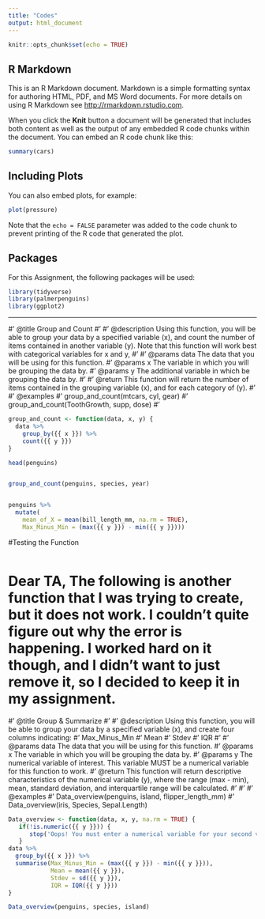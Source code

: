 ```yaml
---
title: "Codes"
output: html_document
---
```


```r
knitr::opts_chunk$set(echo = TRUE)
```

## R Markdown

This is an R Markdown document. Markdown is a simple formatting syntax for authoring HTML, PDF, and MS Word documents. For more details on using R Markdown see <http://rmarkdown.rstudio.com>.

When you click the **Knit** button a document will be generated that includes both content as well as the output of any embedded R code chunks within the document. You can embed an R code chunk like this:

```r
summary(cars)
```

## Including Plots

You can also embed plots, for example:

```r
plot(pressure)
```

Note that the `echo = FALSE` parameter was added to the code chunk to prevent printing of the R code that generated the plot.

## Packages
For this Assignment, the following packages will be used:
```r
library(tidyverse)
library(palmerpenguins)
library(ggplot2)
```
***

#' @title Group and Count
#'
#' @description Using this function, you will be able to group your data by a specified variable (x), and count the number of items contained in another variable (y). Note that this function will work best with categorical variables for x and y, 
#'
#' @params data The data that you will be using for this function.
#' @params x The variable in which you will be grouping the data by.
#' @params y The additional variable in which  be grouping the data by.
#'
#' @return This function will return the number of items contained in the grouping variable (x), and for each category of (y).
#' 
#' @examples 
#' group_and_count(mtcars, cyl, gear)
#' group_and_count(ToothGrowth, supp, dose)
#'

```r
group_and_count <- function(data, x, y) {
  data %>%
    group_by({{ x }}) %>%
    count({{ y }})
}

head(penguins)


group_and_count(penguins, species, year)


penguins %>%
  mutate(
    mean_of_X = mean(bill_length_mm, na.rm = TRUE),
    Max_Minus_Min = (max({{ y }}) - min({{ y }})))
```


#Testing the Function

```r




```


# Dear TA, The following is another function that I was trying to create, but it does not work. I couldn't quite figure out why the error is happening. I worked hard on it though, and I didn't want to just remove it, so I decided to keep it in my assignment.

#' @title Group & Summarize
#'
#' @description Using this function, you will be able to group your data by a specified variable (x), and create four columns indicating:
#' Max_Minus_Min
#' Mean
#' Stdev
#' IQR
#'
#' @params data The data that you will be using for this function.
#' @params x The variable in which you will be grouping the data by.
#' @params y The numerical variable of interest. This variable MUST be a numerical variable for this function to work.
#' @return This function will return descriptive characteristics of the numerical variable (y), where the range (max - min), mean, standard deviation, and interquartile range will be calculated.
#'
#' 
#' @examples
#' Data_overview(penguins, island, flipper_length_mm)
#' Data_overview(iris, Species, Sepal.Length)

```r
Data_overview <- function(data, x, y, na.rm = TRUE) {
   if(!is.numeric({{ y }})) {
      stop('Oops! You must enter a numerical variable for your second variable for this function to work')
   }
data %>%
  group_by({{ x }}) %>%
  summarise(Max_Minus_Min = (max({{ y }}) - min({{ y }})),
            Mean = mean({{ y }}),
            Stdev = sd({{ y }}),
            IQR = IQR({{ y }}))
}

Data_overview(penguins, species, island)
```






